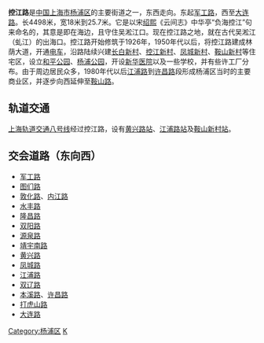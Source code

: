 {{Unreferenced|time=2020-06-30T23:14:42+00:00}}
{{Infobox China Road
|路牌类型=Shanghai
|中文道路名称=控江路
|走向1=东
|走向2=西
|走向1(E)=E
|道路英文名=Kongjiang Rd.
|走向2(E)=W
|图片=
|图片说明=
|道路属性=
|道路总长度= 4.498
|车速限制=
|行车线数量=
|所在地区= [[上海市|上海市]][[杨浦区|杨浦区]]
|起点= [[军工路|军工路]]
|终点= [[大连路_(上海)|大连路]]
|道路命名日期= 
|命名缘由= 
|道路旧名= 
|道路动工日期= 1926年
|通车日期= 
|路段主要建筑= 
}}

'''控江路'''是[[中国|中国]][[上海市|上海市]][[杨浦区|杨浦区]]的主要街道之一，东西走向。东起[[军工路|军工路]]，西至[[大连路_(上海)|大连路]]。长4498米，宽18米到25.7米。它是以宋[[绍熙|绍熙]]《云间志》中华亭“负海控江”句来命名的，其意是即在海边，且守住吴淞江口。现在控江路之地，就在古代吴淞江（虬江）的出海口。控江路开始修筑于1926年，1950年代以后，将控江路建成林荫大道，开通[[电车|电车]]，沿路陆续兴建[[长白新村|长白新村]]、[[控江新村|控江新村]]、[[凤城新村|凤城新村]]、[[鞍山新村|鞍山新村]]等住宅区，设立[[和平公园|和平公园]]、[[杨浦公园|杨浦公园]]，开设[[上海交通大学医学院附属新华医院|新华医院]]以及一些学校，并有些许工厂分布。由于周边居民众多，1980年代以后[[江浦路|江浦路]]到[[许昌路|许昌路]]段形成杨浦区当时的主要商业区，并逐步向西延伸至[[鞍山路|鞍山路]]。

== 轨道交通 ==
[[上海轨道交通八号线|上海轨道交通八号线]]经过控江路，设有[[黄兴路站|黄兴路站]]、[[江浦路站|江浦路站]]及[[鞍山新村站|鞍山新村站]]。

== 交会道路（东向西） ==
*[[军工路|军工路]]
*[[图们路|图们路]]
*[[敦化路|敦化路]]、[[内江路|内江路]]
*[[水丰路|水丰路]]
*[[隆昌路|隆昌路]]
*[[双阳路|双阳路]]
*[[源泉路|源泉路]]
*[[靖宇南路|靖宇南路]]
*[[黄兴路_(上海)|黄兴路]]
*[[凤城路|凤城路]]
*[[江浦路|江浦路]]
*[[双辽路|双辽路]]
*[[本溪路|本溪路]]、[[许昌路|许昌路]]
*[[打虎山路|打虎山路]]
*[[大连路_(上海)|大连路]]

{{SH-stub}}
{{上海市功能性区域}}

[[Category:杨浦区|Category:杨浦区]]
[[Category:上海道路|K]]